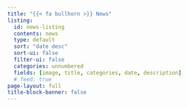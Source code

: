```yaml
---
title: "{{< fa bullhorn >}} News"
listing:
  id: news-listing
  contents: news
  type: default
  sort: "date desc"
  sort-ui: false
  filter-ui: false
  categories: unnumbered
  fields: [image, title, categories, date, description]
  # feed: true
page-layout: full
title-block-banner: false
---
```


::: {#news-listing}
:::

